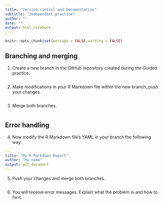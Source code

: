 ```yaml
---
title: "Version control and Documentation"
subtitle: "Independent practice"
author: ""
date: ""
output: html_notebook
---
```


```r
knitr::opts_chunk$set(message = FALSE,warning = FALSE)
```

## Branching and merging

1. Create a new branch in the GitHub repository created during the Guided practice.

```r

```


2. Make modifications in your R Markdown file within the new branch, push your changes.

```r

```


3. Merge both branches.

```r

```


## Error handling

4. Now modify the R Markdown file's YAML in your branch the following way:

```yaml
---
title: "My R Markdown Report"
author: "My name"
output: pdf_document
---
```
5. Push your changes and merge both branches. 

```r

```


6. You will receive error messages. Explain what the problem is and how to fix it.

```r

```

